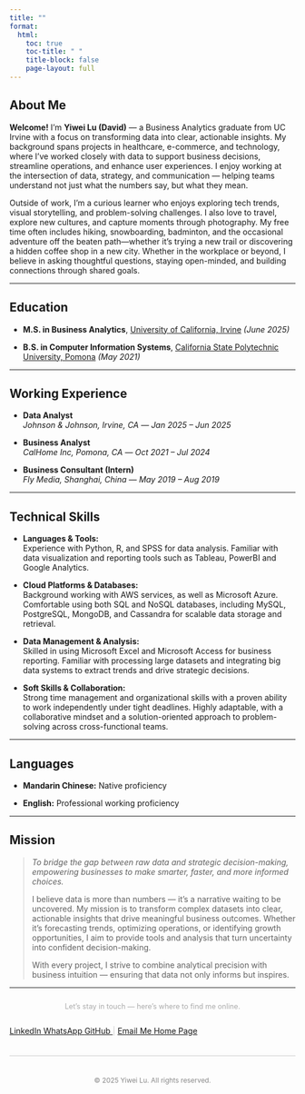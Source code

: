 ```yaml
---
title: ""
format:
  html:
    toc: true
    toc-title: " "    
    title-block: false
    page-layout: full
---
```


## About Me

**Welcome!** I’m **Yiwei Lu (David)** — a Business Analytics graduate from UC Irvine with a focus on transforming data into clear, actionable insights. My background spans projects in healthcare, e-commerce, and technology, where I’ve worked closely with data to support business decisions, streamline operations, and enhance user experiences. I enjoy working at the intersection of data, strategy, and communication — helping teams understand not just what the numbers say, but what they mean.

Outside of work, I’m a curious learner who enjoys exploring tech trends, visual storytelling, and problem-solving challenges. I also love to travel, explore new cultures, and capture moments through photography. My free time often includes hiking, snowboarding, badminton, and the occasional adventure off the beaten path—whether it’s trying a new trail or discovering a hidden coffee shop in a new city. Whether in the workplace or beyond, I believe in asking thoughtful questions, staying open-minded, and building connections through shared goals.

---

## Education

- **M.S. in Business Analytics**, [University of California, Irvine](https://uci.edu/) *(June 2025)*  

- **B.S. in Computer Information Systems**, [California State Polytechnic University, Pomona](https://www.cpp.edu/) *(May 2021)*

---

## Working Experience

- **Data Analyst**  
  *Johnson & Johnson, Irvine, CA* — *Jan 2025 – Jun 2025*  

- **Business Analyst**  
  *CalHome Inc, Pomona, CA* — *Oct 2021 – Jul 2024*  

- **Business Consultant (Intern)**  
  *Fly Media, Shanghai, China* — *May 2019 – Aug 2019*

---

## Technical Skills

- **Languages & Tools:**  
  Experience with Python, R, and SPSS for data analysis. Familiar with data visualization and reporting tools such as Tableau, PowerBI and Google Analytics.

- **Cloud Platforms & Databases:**  
  Background working with AWS services, as well as Microsoft Azure. Comfortable using both SQL and NoSQL databases, including MySQL, PostgreSQL, MongoDB, and Cassandra for scalable data storage and retrieval.

- **Data Management & Analysis:**  
  Skilled in using Microsoft Excel and Microsoft Access for business reporting. Familiar with processing large datasets and integrating big data systems to extract trends and drive strategic decisions.

- **Soft Skills & Collaboration:**  
  Strong time management and organizational skills with a proven ability to work independently under tight deadlines. Highly adaptable, with a collaborative mindset and a solution-oriented approach to problem-solving across cross-functional teams.

---

## Languages

- **Mandarin Chinese:** Native proficiency  

- **English:** Professional working proficiency

---

## Mission

> *To bridge the gap between raw data and strategic decision-making, empowering businesses to make smarter, faster, and more informed choices.*  
>  
> I believe data is more than numbers — it’s a narrative waiting to be uncovered. My mission is to transform complex datasets into clear, actionable insights that drive meaningful business outcomes. Whether it’s forecasting trends, optimizing operations, or identifying growth opportunities, I aim to provide tools and analysis that turn uncertainty into confident decision-making.  
>  
> With every project, I strive to combine analytical precision with business intuition — ensuring that data not only informs but inspires.

---

<p style="text-align: center; color: #aaa; font-size: 0.9em; margin-top: 2em;">
  Let’s stay in touch — here’s where to find me online.
</p>

<div class="connect-container" style="display: flex; flex-wrap: wrap; gap: 1em; align-items: center;">
  <a href="https://www.linkedin.com/in/yiwei-lu78" class="btn" target="_blank">
    <i class="bi bi-linkedin"></i> LinkedIn
  </a>
  <a href="https://wa.me/6266736276" class="btn" target="_blank">
    <i class="bi bi-whatsapp"></i> WhatsApp
  </a>
  <a href="https://github.com/lywww88" class="btn" target="_blank">
    <i class="bi bi-github"></i> GitHub
  </a>
  <span style="color: #ccc;">|</span>
  <a href="mailto:yiweilu36@uci.edu" class="btn">
    <i class="bi bi-envelope"></i> Email Me
  </a>
  <a href="https://lywww88.github.io/" class="btn">
    <i class="bi bi-person-circle"></i> Home Page
  </a>
</div>

<div aria-hidden="true" style="border-top: 1px solid #ccc; margin: 1.5em 0;"></div>

<p style="text-align: center; color: #888; font-size: 0.85em; margin-top: 3em;">
  © 2025 Yiwei Lu. All rights reserved.
</p>
